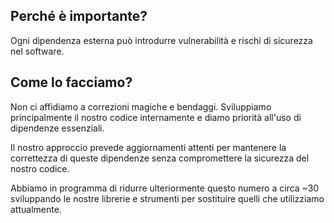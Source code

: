 
## Perché è importante?

<div className="h-2"/>

Ogni dipendenza esterna può introdurre vulnerabilità e rischi di sicurezza nel software.

<div className="h-8"/>

<ThreeChart />

<div className="h-8"/>

## Come lo facciamo?

<div className="h-2"/>

Non ci affidiamo a correzioni magiche e bendaggi. Sviluppiamo principalmente il nostro codice internamente e diamo priorità all'uso di dipendenze essenziali.

<div className="h-2"/>

Il nostro approccio prevede aggiornamenti attenti per mantenere la correttezza di queste dipendenze senza compromettere la sicurezza del nostro codice.

<div className="h-2"/>

Abbiamo in programma di ridurre ulteriormente questo numero a circa ~30 sviluppando le nostre librerie e strumenti per sostituire quelli che utilizziamo attualmente.

